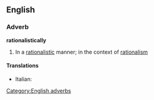 ==English==

===Adverb===
'''rationalistically'''

# In a [[rationalistic]] manner; in the context of [[rationalism]]

====Translations====
{{trans-top|in a rationalistic manner}}
* Italian: {{t-|it|razionalisticamente}}
{{trans-mid}}
{{trans-bottom}}

[[Category:English adverbs]]